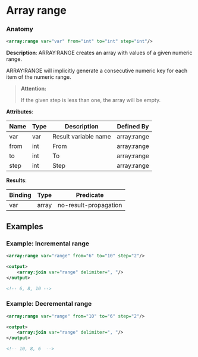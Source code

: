 # Array range

### Anatomy

```xml
<array:range var="var" from="int" to="int" step="int"/>
```

 **Description**:
 ARRAY:RANGE creates an array with values of a given numeric range.

ARRAY:RANGE will implicitly generate a consecutive numeric key for each item of the numeric range.


> **Attention:**
>
> If the given step is less than one, the array will be empty.

**Attributes**:

| Name | Type | Description | Defined By |
| ---- | ---- | ----------- | ---------- |
| var | var | Result variable name | array:range |
| from | int | From | array:range |
| to | int | To | array:range |
| step | int | Step | array:range |


**Results**:

| Binding | Type | Predicate |
| ------- | ---- | --------- |
| var | array | no-result-propagation |


## Examples

### Example: Incremental range

```xml
<array:range var="range" from="6" to="10" step="2"/>

<output>
	<array:join var="range" delimiter=", "/>
</output>

<!-- 6, 8, 10 -->
```

### Example: Decremental range

```xml
<array:range var="range" from="10" to="6" step="2"/>

<output>
	<array:join var="range" delimiter=", "/>
</output>

<!-- 10, 8, 6  -->
```

